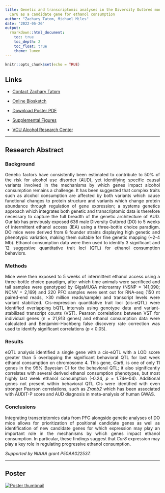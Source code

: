 ```yaml
---
title: Genetic and transcriptomic analyses in the Diversity Outbred mouse identify
  Car8 as a candidate gene for ethanol consumption
author: "Zachary Tatom, Michael Miles"
date: '2022-06-26'
output:
  rmarkdown::html_document:
    toc: true
    toc_depth: 2
    toc_float: true
    theme: lumen
---
```


<style>
body {
text-align: justify}
</style>

```r
knitr::opts_chunk$set(echo = TRUE)
```

## Links

- [Contact Zachary Tatom](mailto:tatomz@vcu.edu)

- [Online Biosketch](http://zacharytatom.github.io/biosketch.html)

- [Download Poster PDF](2022_RSoA_Poster.pdf)

- [Supplemental Figures](supplemental_figures.html)

- [VCU Alcohol Research Center](https://arc.vcu.edu/)

---

## Research Abstract

### Background

Genetic factors have consistently been estimated to contribute to 50% of the risk for alcohol use disorder (AUD), yet identifying specific causal variants involved in the mechanisms by which genes impact alcohol consumption remains a challenge. It has been suggested that complex traits such as alcohol consumption are affected by both variants which cause functional changes to protein structure and variants which change protein abundance through regulation of gene expression; a systems genetics approach which integrates both genetic and transcriptomic data is therefore necessary to capture the full breadth of the genetic architecture of AUD. Our lab has previously exposed 636 male Diversity Outbred (DO) to 5 weeks of intermittent ethanol access (IEA) using a three-bottle choice paradigm. DO mice were derived from 8 founder strains displaying high genetic and phenotypic variation, making them suitable for fine genetic mapping (~2-4 Mb). Ethanol consumption data were then used to identify 3 significant and 12 suggestive quantitative trait loci (QTL) for ethanol consumption behaviors.

### Methods

Mice were then exposed to 5 weeks of intermittent ethanol access using a three-bottle choice paradigm, after which time animals were sacrificed and tail samples were genotyped by GigaMUGA microarray (NSNP = 141,090; NCNV = 2,169) and 220 PFC samples were sent out for RNA-seq (150 nt paired-end reads, >30 million reads/sample) and transcript levels were variant stabilized. Cis-expression quantitative trait loci (cis-eQTL) were identified overlapping bQTL intervals using genotype data and variant-stabilized transcript counts (VST). Pearson correlations between VST for individual genes (n = 21,913 genes) and ethanol consumption data were calculated and Benjamini-Hochberg false discovery rate correction was used to identify significant correlations (*p* < 0.05).

### Results

eQTL analysis identified a single gene with a cis-eQTL with a LOD score greater than 5 overlapping the significant behavioral QTL for last week ethanol consumption on chromosome 4. This gene, *Car8*, is one of only 11 genes in the 95% Bayesian CI for the behavioral QTL; it also significantly correlates with several derived ethanol consumption phenotypes, but most highly last week ethanol consumption (-0.24, *p* = 1.74e-04). Additional genes not present within behavioral QTL CIs were identified with even stronger Pearson correlations, such as *Zranb2* which has been associated with AUDIT-P score and AUD diagnosis in meta-analysis of human GWAS.
 
### Conclusions

Integrating transcriptomics data from PFC alongside genetic analyses of DO mice allows for prioritization of positional candidate genes as well as identification of new candidate genes for which expression may play an important role in the mechanisms by which genes impact ethanol consumption. In particular, these findings suggest that *Car8* expression may play a key role in regulating progressive ethanol consumption.

*Supported by NIAAA grant P50AA022537.*

---

## Poster

[![Poster thumbnail](poster.png)](2022_RSoA_Poster.pdf)